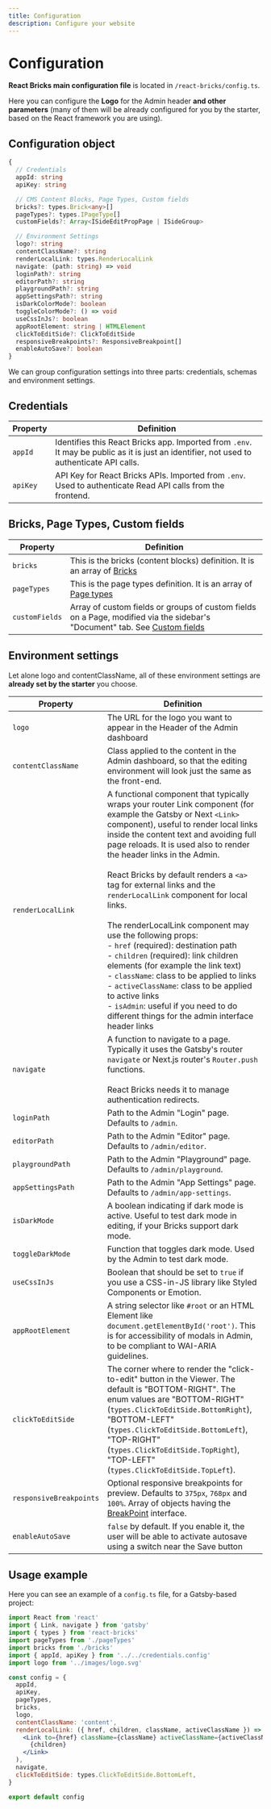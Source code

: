 ```yaml
---
title: Configuration
description: Configure your website
---
```


# Configuration

**React Bricks main configuration file** is located in `/react-bricks/config.ts`.

Here you can configure the **Logo** for the Admin header **and other parameters** (many of them will be already configured for you by the starter, based on the React framework you are using).

## Configuration object

```ts
{
  // Credentials
  appId: string
  apiKey: string

  // CMS Content Blocks, Page Types, Custom fields
  bricks?: types.Brick<any>[]
  pageTypes?: types.IPageType[]
  customFields?: Array<ISideEditPropPage | ISideGroup>

  // Environment Settings
  logo?: string
  contentClassName?: string
  renderLocalLink: types.RenderLocalLink
  navigate: (path: string) => void
  loginPath?: string
  editorPath?: string
  playgroundPath?: string
  appSettingsPath?: string
  isDarkColorMode?: boolean
  toggleColorMode?: () => void
  useCssInJs?: boolean
  appRootElement: string | HTMLElement
  clickToEditSide?: ClickToEditSide
  responsiveBreakpoints?: ResponsiveBreakpoint[]
  enableAutoSave?: boolean
}
```

We can group configuration settings into three parts: credentials, schemas and environment settings.

## Credentials

| Property | Definition                                                                                                                                     |
| -------- | ---------------------------------------------------------------------------------------------------------------------------------------------- |
| `appId`  | Identifies this React Bricks app. Imported from `.env`.<br />It may be public as it is just an identifier, not used to authenticate API calls. |
| `apiKey` | API Key for React Bricks APIs. Imported from `.env`.<br />Used to authenticate Read API calls from the frontend.                               |

## Bricks, Page Types, Custom fields

| Property       | Definition                                                                                                                                 |
| -------------- | ------------------------------------------------------------------------------------------------------------------------------------------ |
| `bricks`       | This is the bricks (content blocks) definition. It is an array of [Bricks](/docs/bricks/what-is-a-brick)                                   |
| `pageTypes`    | This is the page types definition. It is an array of [Page types](page-types)                                                              |
| `customFields` | Array of custom fields or groups of custom fields on a Page, modified via the sidebar's "Document" tab. See [Custom fields](custom-fields) |

## Environment settings

Let alone logo and contentClassName, all of these environment settings are **already set by the starter** you choose.

| Property                | Definition                                                                                                                                                                                                                                                                                                                                                                                                                                                                                                                                                                                                                                                                                                                                                                                                                 |
| ----------------------- | -------------------------------------------------------------------------------------------------------------------------------------------------------------------------------------------------------------------------------------------------------------------------------------------------------------------------------------------------------------------------------------------------------------------------------------------------------------------------------------------------------------------------------------------------------------------------------------------------------------------------------------------------------------------------------------------------------------------------------------------------------------------------------------------------------------------------- |
| `logo`                  | The URL for the logo you want to appear in the Header of the Admin dashboard                                                                                                                                                                                                                                                                                                                                                                                                                                                                                                                                                                                                                                                                                                                                               |
| `contentClassName`      | Class applied to the content in the Admin dashboard, so that the editing environment will look just the same as the front-end.                                                                                                                                                                                                                                                                                                                                                                                                                                                                                                                                                                                                                                                                                             |
| `renderLocalLink`       | A functional component that typically wraps your router Link component (for example the Gatsby or Next `<Link>` component), useful to render local links inside the content text and avoiding full page reloads. It is used also to render the header links in the Admin.<br /><br />React Bricks by default renders a `<a>` tag for external links and the `renderLocalLink` component for local links.<br /><br />The renderLocalLink component may use the following props:<br />- `href` (required): destination path<br />- `children` (required): link children elements (for example the link text)<br />- `className`: class to be applied to links<br />- `activeClassName`: class to be applied to active links<br />- `isAdmin`: useful if you need to do different things for the admin interface header links |
| `navigate`              | A function to navigate to a page. Typically it uses the Gatsby's router `navigate` or Next.js router's `Router.push` functions.<br /><br />React Bricks needs it to manage authentication redirects.                                                                                                                                                                                                                                                                                                                                                                                                                                                                                                                                                                                                                       |
| `loginPath`             | Path to the Admin "Login" page. Defaults to `/admin`.                                                                                                                                                                                                                                                                                                                                                                                                                                                                                                                                                                                                                                                                                                                                                                      |
| `editorPath`            | Path to the Admin "Editor" page. Defaults to `/admin/editor`.                                                                                                                                                                                                                                                                                                                                                                                                                                                                                                                                                                                                                                                                                                                                                              |
| `playgroundPath`        | Path to the Admin "Playground" page. Defaults to `/admin/playground`.                                                                                                                                                                                                                                                                                                                                                                                                                                                                                                                                                                                                                                                                                                                                                      |
| `appSettingsPath`       | Path to the Admin "App Settings" page. Defaults to `/admin/app-settings`.                                                                                                                                                                                                                                                                                                                                                                                                                                                                                                                                                                                                                                                                                                                                                  |
| `isDarkMode`            | A boolean indicating if dark mode is active. Useful to test dark mode in editing, if your Bricks support dark mode.                                                                                                                                                                                                                                                                                                                                                                                                                                                                                                                                                                                                                                                                                                        |
| `toggleDarkMode`        | Function that toggles dark mode. Used by the Admin to test dark mode.                                                                                                                                                                                                                                                                                                                                                                                                                                                                                                                                                                                                                                                                                                                                                      |
| `useCssInJs`            | Boolean that should be set to `true` if you use a CSS-in-JS library like Styled Components or Emotion.                                                                                                                                                                                                                                                                                                                                                                                                                                                                                                                                                                                                                                                                                                                     |
| `appRootElement`        | A string selector like `#root` or an HTML Element like `document.getElementById('root')`. This is for accessibility of modals in Admin, to be compliant to WAI-ARIA guidelines.                                                                                                                                                                                                                                                                                                                                                                                                                                                                                                                                                                                                                                            |
| `clickToEditSide`       | The corner where to render the "click-to-edit" button in the Viewer. The default is "BOTTOM-RIGHT". The enum values are "BOTTOM-RIGHT" (`types.ClickToEditSide.BottomRight`), "BOTTOM-LEFT" (`types.ClickToEditSide.BottomLeft`), "TOP-RIGHT" (`types.ClickToEditSide.TopRight`), "TOP-LEFT" (`types.ClickToEditSide.TopLeft`).                                                                                                                                                                                                                                                                                                                                                                                                                                                                                            |
| `responsiveBreakpoints` | Optional responsive breakpoints for preview. Defaults to `375px`, `768px` and `100%`. Array of objects having the [BreakPoint](/api-reference/types/interfaces#responsivebreakpoint) interface.                                                                                                                                                                                                                                                                                                                                                                                                                                                                                                                                                                                                                            |
| `enableAutoSave`        | `false` by default. If you enable it, the user will be able to activate autosave using a switch near the Save button                                                                                                                                                                                                                                                                                                                                                                                                                                                                                                                                                                                                                                                                                                       |

## Usage example

Here you can see an example of a `config.ts` file, for a Gatsby-based project:

```jsx
import React from 'react'
import { Link, navigate } from 'gatsby'
import { types } from 'react-bricks'
import pageTypes from './pageTypes'
import bricks from './bricks'
import { appId, apiKey } from '../../credentials.config'
import logo from '../images/logo.svg'

const config = {
  appId,
  apiKey,
  pageTypes,
  bricks,
  logo,
  contentClassName: 'content',
  renderLocalLink: ({ href, children, className, activeClassName }) => (
    <Link to={href} className={className} activeClassName={activeClassName}>
      {children}
    </Link>
  ),
  navigate,
  clickToEditSide: types.ClickToEditSide.BottomLeft,
}

export default config
```

